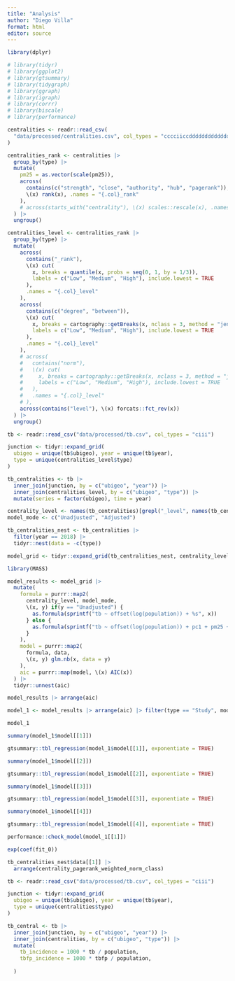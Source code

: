 ```yaml
---
title: "Analysis"
author: "Diego Villa"
format: html
editor: source
---
```


```r
library(dplyr)
```

```r
# library(tidyr)
# library(ggplot2)
# library(gtsummary)
# library(tidygraph)
# library(ggraph)
# library(igraph)
# library(corrr)
# library(biscale)
# library(performance)
```

```r
centralities <- readr::read_csv(
  "data/processed/centralities.csv", col_types = "cccciiccddddddddddddddd"
)
```

```r
centralities_rank <- centralities |> 
  group_by(type) |> 
  mutate(
    pm25 = as.vector(scale(pm25)),
    across(
      contains(c("strength", "close", "authority", "hub", "pagerank")), 
      \(x) rank(x), .names = "{.col}_rank"
    ),
    # across(starts_with("centrality"), \(x) scales::rescale(x), .names = "{.col}_norm")
  ) |> 
  ungroup()
```

```r
centralities_level <- centralities_rank |> 
  group_by(type) |> 
  mutate(
    across(
      contains("_rank"),
      \(x) cut(
        x, breaks = quantile(x, probs = seq(0, 1, by = 1/3)),
        labels = c("Low", "Medium", "High"), include.lowest = TRUE
      ),
      .names = "{.col}_level"
    ),
    across(
      contains(c("degree", "between")),
      \(x) cut(
        x, breaks = cartography::getBreaks(x, nclass = 3, method = "jenks"),
        labels = c("Low", "Medium", "High"), include.lowest = TRUE
      ),
      .names = "{.col}_level"
    ),
    # across(
    #   contains("norm"),
    #   \(x) cut(
    #     x, breaks = cartography::getBreaks(x, nclass = 3, method = "jenks"),
    #     labels = c("Low", "Medium", "High"), include.lowest = TRUE
    #   ),
    #   .names = "{.col}_level"
    # ),
    across(contains("level"), \(x) forcats::fct_rev(x))
  ) |> 
  ungroup()
```

```r
tb <- readr::read_csv("data/processed/tb.csv", col_types = "ciii")
```

```r
junction <- tidyr::expand_grid(
  ubigeo = unique(tb$ubigeo), year = unique(tb$year), 
  type = unique(centralities_level$type)
)
```

```r
tb_centralities <- tb |> 
  inner_join(junction, by = c("ubigeo", "year")) |> 
  inner_join(centralities_level, by = c("ubigeo", "type")) |> 
  mutate(series = factor(ubigeo), time = year)
```

```r
centrality_level <- names(tb_centralities)[grepl("_level", names(tb_centralities))]
model_mode <- c("Unadjusted", "Adjusted")
```

```r
tb_centralities_nest <- tb_centralities |> 
  filter(year == 2018) |> 
  tidyr::nest(data = -c(type))
```

```r
model_grid <- tidyr::expand_grid(tb_centralities_nest, centrality_level, model_mode)
```

```r
library(MASS)
```

```r
model_results <- model_grid |> 
  mutate(
    formula = purrr::map2(
      centrality_level, model_mode, 
      \(x, y) if(y == "Unadjusted") {
        as.formula(sprintf("tb ~ offset(log(population)) + %s", x))
      } else {
        as.formula(sprintf("tb ~ offset(log(population)) + pc1 + pm25 + %s", x))
      }
    ),
    model = purrr::map2(
      formula, data, 
      \(x, y) glm.nb(x, data = y)
    ),
    aic = purrr::map(model, \(x) AIC(x))
  ) |> 
  tidyr::unnest(aic)
```

```r
model_results |> arrange(aic) 
```

```r
model_1 <- model_results |> arrange(aic) |> filter(type == "Study", model_mode == "Adjusted")
```

```r
model_1
```

```r
summary(model_1$model[[1]])
```

```r
gtsummary::tbl_regression(model_1$model[[1]], exponentiate = TRUE)
```

```r
summary(model_1$model[[2]])
```

```r
gtsummary::tbl_regression(model_1$model[[2]], exponentiate = TRUE)
```

```r
summary(model_1$model[[3]])
```

```r
gtsummary::tbl_regression(model_1$model[[3]], exponentiate = TRUE)
```

```r
summary(model_1$model[[4]])
```

```r
gtsummary::tbl_regression(model_1$model[[4]], exponentiate = TRUE)
```


```r
performance::check_model(model_1[[1]])
```


```r
exp(coef(fit_0))
```

```r
tb_centralities_nest$data[[1]] |> 
  arrange(centrality_pagerank_weighted_norm_class)
```








```r
tb <- readr::read_csv("data/processed/tb.csv", col_types = "ciii")
```

```r
junction <- tidyr::expand_grid(
  ubigeo = unique(tb$ubigeo), year = unique(tb$year), 
  type = unique(centralities$type)
)
```

```r
tb_central <- tb |> 
  inner_join(junction, by = c("ubigeo", "year")) |> 
  inner_join(centralities, by = c("ubigeo", "type")) |> 
  mutate(
    tb_incidence = 1000 * tb / population,
    tbfp_incidence = 1000 * tbfp / population,
    
  )
```


